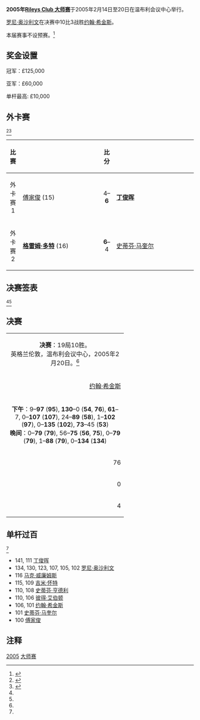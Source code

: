 {{noteTA
|G1=Snooker
}}
{{桌球大赛
|tournament_name=[[斯诺克大师赛|Rileys Club 大师赛]]
|dates=2005年2月14日-20日
|venue=[[温布利会议中心|温布利会议中心]]
|location=[[伦敦|伦敦]]
|country={{ENG}}
|organisation=[[世界台联|世界台联]]
|format=非积分排名赛
|Total prize fund=
|winners_share=£125,000
|highest_break=141
|winner={{flagicon|ENG}} [[罗尼·奥沙利文|罗尼·奥沙利文]]
|runner_up={{flagicon|SCO}} [[约翰·希金斯|约翰·希金斯]]
|score=10–3
|previous=[[2004年斯诺克大师赛|2004]]
|next=[[2006年斯诺克大师赛|2006]]}}

'''2005年[[斯诺克大师赛|Rileys Club 大师赛]]'''于2005年2月14日至20日在温布利会议中心举行。

[[罗尼·奥沙利文|罗尼·奥沙利文]]在决赛中10比3战胜[[约翰·希金斯|约翰·希金斯]]。

本届赛事不设预赛。<ref>{{cite web|last=Turner|first=Chris|title=Benson & Hedges Championship, Masters qualifying Tournament|url=http://www.cajt.pwp.blueyonder.co.uk/masqual.html|work=cajt.pwp.blueyonder.co.uk|publisher=Chris Turner's Snooker Archive|accessdate=2011-04-09|deadurl=yes|archiveurl=https://web.archive.org/web/20120216155348/http://www.cajt.pwp.blueyonder.co.uk/masqual.html|archivedate=2012-02-16}}</ref>  

==奖金设置==

冠军：£125,000

亚军：£60,000 

单杆最高: £10,000

==外卡赛==
<ref name="GSC Results">{{cite web|title=2005 Rileys Club Masters|url=http://globalsnookercentre.co.uk/files/Results/2004-5/05MASTERS.htm|publisher=Global Snooker Centre|archiveurl=https://web.archive.org/web/20080119055801/http://globalsnookercentre.co.uk/files/Results/2004-5/05MASTERS.htm|archivedate=2008-01-19|deadurl=yes|accessdate=2011-04-18}}</ref><ref name="WWW Snooker">{{cite web|title=Rileys Club Masters 2005|url=http://www.snooker.org/trn/0405/m2005_res.shtml|publisher=WWW Snooker|accessdate=2011-03-19|archive-date=2009-05-27|archive-url=https://web.archive.org/web/20090527004333/http://www.snooker.org/trn/0405/m2005_res.shtml|dead-url=no}}</ref>  
{| class="wikitable" style="font-size: 90%; margin: 1em auto 1em auto;"
|-
! 比赛
! width=200 |
! 比分
! width=200 |
|-
| align="center" | 外卡赛1
| {{flagicon|HKG}} [[傅家俊|傅家俊]] (15)
| align="center" | 4–'''6'''
| {{flagicon|CHN}} '''[[丁俊晖|丁俊晖]]'''
|-
| align="center" | 外卡赛2
| {{flagicon|SCO}}  '''[[格雷姆·多特|格雷姆·多特]]''' (16)
| align="center" | '''6'''–4
| {{flagicon|SCO}}  [[史蒂芬·马奎尔|史蒂芬·马奎尔]]
|}

==决赛签表==
<ref name="GSC Results"/><ref name="WWW Snooker"/>
{{16TeamBracket
| RD1=第1轮<br />11局6胜
| RD2=四分之一决赛<br />11局6胜
| RD3=半决赛<br />11局6胜
| RD4=决赛<br />19局10胜

| RD1-seed01=1
| RD1-team01={{flagicon|England}} [[保罗·亨特|保罗·亨特]]
| RD1-score01=5
| RD1-seed02=13
| RD1-team02={{flagicon|England}} '''[[史蒂夫·戴维斯|史蒂夫·戴维斯]]'''
| RD1-score02='''6'''

| RD1-seed03=8
| RD1-team03={{flagicon|England}} '''[[彼得·艾伯顿|彼得·艾伯顿]]'''
| RD1-score03='''6'''
| RD1-seed04=14
| RD1-team04={{flagicon|England}} [[大卫·格雷|大卫·格雷]]
| RD1-score04=0

| RD1-seed05=5
| RD1-team05={{flagicon|Scotland}} '''[[约翰·希金斯|约翰·希金斯]]'''
| RD1-score05='''6'''
| RD1-seed06=12
| RD1-team06={{flagicon|Scotland}} [[克里斯·斯莫|克里斯·斯莫]]
| RD1-score06=1

| RD1-seed07=4
| RD1-team07={{flagicon|Scotland}} '''[[史蒂芬·亨德利|史蒂芬·亨德利]]'''
| RD1-score07='''6'''
| RD1-seed08=9
| RD1-team08={{flagicon|England}} [[史蒂芬·李|史蒂芬·李]]
| RD1-score08=1

| RD1-seed09=3
| RD1-team09={{flagicon|Wales}} '''[[马克·威廉姆斯|马克·威廉姆斯]]'''
| RD1-score09='''6'''
| RD1-seed10=10
| RD1-team10={{nowrap|{{flagicon|Scotland}} [[艾伦·麦克马努斯|艾伦·麦克马努斯]]}}
| RD1-score10=3

| RD1-seed11=6
| RD1-team11={{flagicon|Wales}} [[马修·史蒂文斯|马修·史蒂文斯]]
| RD1-score11=5
| RD1-seed12=11
| RD1-team12={{flagicon|England}} '''[[吉米·怀特|吉米·怀特]]'''
| RD1-score12='''6'''

| RD1-seed13=7
| RD1-team13={{flagicon|Ireland}} [[肯·达赫迪|肯·达赫迪]]
| RD1-score13=1
| RD1-seed14=
| RD1-team14={{flagicon|China}} '''[[丁俊晖|丁俊晖]]'''
| RD1-score14='''6'''

| RD1-seed15=2
| RD1-team15={{flagicon|England}} '''[[罗尼·奥沙利文|罗尼·奥沙利文]]'''
| RD1-score15='''6'''
| RD1-seed16=15
| RD1-team16={{flagicon|Scotland}} [[格雷姆·多特|格雷姆·多特]]
| RD1-score16=3

| RD2-seed01=13
| RD2-team01={{flagicon|England}} [[史蒂夫·戴维斯|史蒂夫·戴维斯]]
| RD2-score01=1
| RD2-seed02=8
| RD2-team02={{flagicon|England}} '''[[彼得·艾伯顿|彼得·艾伯顿]]'''
| RD2-score02='''6'''

| RD2-seed03=5
| RD2-team03={{flagicon|Scotland}} '''[[约翰·希金斯|约翰·希金斯]]'''
| RD2-score03='''6'''
| RD2-seed04=4
| RD2-team04={{flagicon|Scotland}} [[史蒂芬·亨德利|史蒂芬·亨德利]]
| RD2-score04=2

| RD2-seed05=3
| RD2-team05={{flagicon|Wales}} [[马克·威廉姆斯|马克·威廉姆斯]]
| RD2-score05=5
| RD2-seed06=11
| RD2-team06={{flagicon|England}} '''[[吉米·怀特|吉米·怀特]]'''
| RD2-score06='''6'''

| RD2-seed07=
| RD2-team07={{flagicon|China}} [[丁俊晖|丁俊晖]]
| RD2-score07=2
| RD2-seed08=2
| RD2-team08={{flagicon|England}} '''[[罗尼·奥沙利文|罗尼·奥沙利文]]'''
| RD2-score08='''6'''

| RD3-seed01=8
| RD3-team01={{flagicon|England}} [[彼得·艾伯顿|彼得·艾伯顿]]
| RD3-score01=3
| RD3-seed02=5
| RD3-team02={{flagicon|Scotland}} '''[[约翰·希金斯|约翰·希金斯]]'''
| RD3-score02='''6'''

| RD3-seed03=11
| RD3-team03={{flagicon|England}} [[吉米·怀特|吉米·怀特]]
| RD3-score03=1
| RD3-seed04=2
| RD3-team04={{flagicon|England}} '''[[罗尼·奥沙利文|罗尼·奥沙利文]]'''
| RD3-score04='''6'''

| RD4-seed01=5
| RD4-team01={{flagicon|Scotland}} [[约翰·希金斯|约翰·希金斯]]
| RD4-score01=3
| RD4-seed02=2
| RD4-team02={{flagicon|England}} '''[[罗尼·奥沙利文|罗尼·奥沙利文]]'''
| RD4-score02=10
}}

==决赛==

{| class="wikitable" style="font-size: 95%; margin: 1em auto 1em auto;"
|-
| colspan="3" align="center" bgcolor="#ffd700" | '''决赛'''：19局10胜。<br />英格兰伦敦，温布利会议中心，2005年2月20日。<ref name="WWW Snooker"/>
|-
| width="300" align="right" | [[约翰·希金斯|约翰·希金斯]] <br />{{SCO}} 
| width="100" align="center" | 3–'''10'''
| width="300" | '''[[罗尼·奥沙利文|罗尼·奥沙利文]]''' <br />{{ENG}}
|-
| colspan="3" align="center" style="font-size: 100%" | '''下午'''：9–'''97''' ('''95'''), '''130'''–0 ('''54''', '''76'''), '''61'''–7, 0–'''107''' ('''107'''), 24–'''89''' ('''58'''), 1–'''102''' ('''97'''), 0–'''135''' ('''102'''), '''73'''–45 ('''53''')<br />'''晚间'''：0–'''79''' ('''79'''), 56–'''75''' ('''56''', '''75'''), 0–'''79''' ('''79'''), 1–'''88''' ('''79'''), 0–'''134''' ('''134''')
|-
| align="right" | 76
| align="center" | 单杆最高
| '''134'''
|-
| align="right" | 0
| align="center" | 单杆过百
| '''3'''
|-
| align="right" | 4
| align="center" | 单杆50+
| '''10'''
|}

==单杆过百==
<ref name="GSC Results"/>
*141, 111 [[丁俊晖|丁俊晖]]
*134, 130, 123, 107, 105, 102 [[罗尼·奥沙利文|罗尼·奥沙利文]]
*116 [[马克·威廉姆斯|马克·威廉姆斯]]
*115, 109 [[吉米·怀特|吉米·怀特]]
*110, 108 [[史蒂芬·亨德利|史蒂芬·亨德利]]
*110, 106 [[彼得·艾伯顿|彼得·艾伯顿]]
*106, 101 [[约翰·希金斯|约翰·希金斯]]
*101 [[史蒂芬·马奎尔|史蒂芬·马奎尔]]
*100 [[傅家俊|傅家俊]]

==注释==
{{Reflist}}

{{斯诺克赛季04-05}}
{{Masters (snooker)}}

[[Category:斯诺克大师赛|2005]]
[[Category:2005年斯诺克|大师赛]]